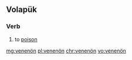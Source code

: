{{also|venenon}}
==Volapük==

===Verb===
{{head|vo|verb}}

# to [[poison]]

[[mg:venenön]]
[[pl:venenön]]
[[chr:venenön]]
[[vo:venenön]]
